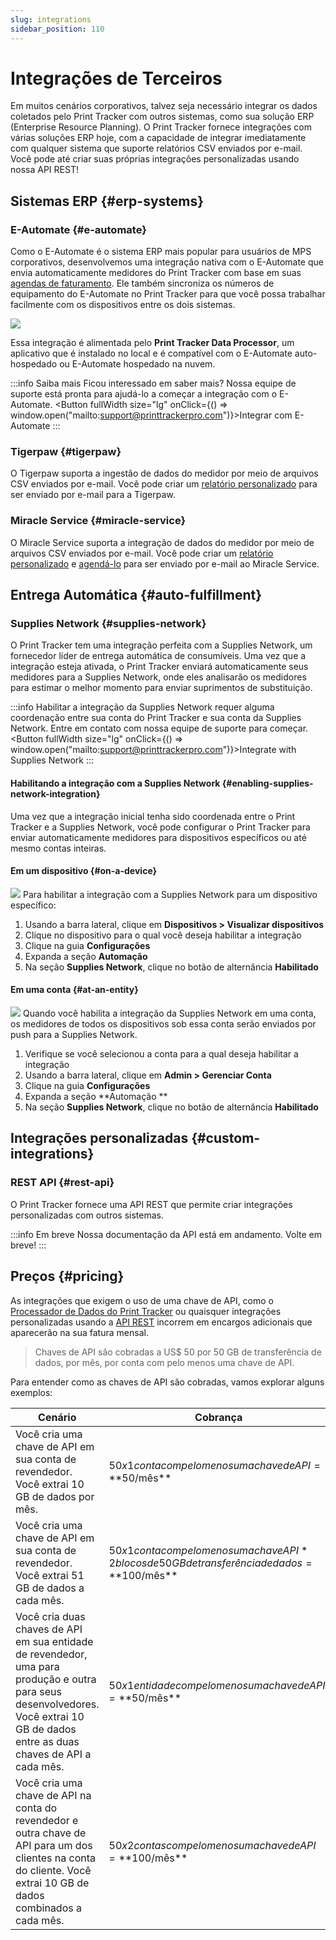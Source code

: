 ```yaml
---
slug: integrations
sidebar_position: 110
---
```



# Integrações de Terceiros
Em muitos cenários corporativos, talvez seja necessário integrar os dados coletados pelo Print Tracker com outros sistemas, como sua solução ERP (Enterprise Resource Planning). O Print Tracker fornece integrações com várias soluções ERP hoje, com a capacidade de integrar imediatamente com qualquer sistema que suporte relatórios CSV enviados por e-mail. Você pode até criar suas próprias integrações personalizadas usando nossa API REST!

## Sistemas ERP {#erp-systems}
### E-Automate {#e-automate}
Como o E-Automate é o sistema ERP mais popular para usuários de MPS corporativos, desenvolvemos uma integração nativa com o E-Automate que envia automaticamente medidores do Print Tracker com base em suas [agendas de faturamento](./20-configuring-settings.md#schedules). Ele também sincroniza os números de equipamento do E-Automate no Print Tracker para que você possa trabalhar facilmente com os dispositivos entre os dois sistemas.

![](https://www.cdn.printtrackerpro.com/images/documentation/integrations-data-processor-meters.png)

Essa integração é alimentada pelo **Print Tracker Data Processor**, um aplicativo que é instalado no local e é compatível com o E-Automate auto-hospedado ou E-Automate hospedado na nuvem.



:::info Saiba mais
Ficou interessado em saber mais? Nossa equipe de suporte está pronta para ajudá-lo a começar a integração com o E-Automate.
<Box mb={2}>
    <Button fullWidth size="lg" onClick={() => window.open("mailto:support@printtrackerpro.com")}>Integrar com E-Automate</Button>
</Box>
:::

### Tigerpaw {#tigerpaw}
O Tigerpaw suporta a ingestão de dados do medidor por meio de arquivos CSV enviados por e-mail. Você pode criar um [relatório personalizado](./reports) para ser enviado por e-mail para a Tigerpaw.

### Miracle Service {#miracle-service}
O Miracle Service suporta a integração de dados do medidor por meio de arquivos CSV enviados por e-mail. Você pode criar um [relatório personalizado](./reports) e [agendá-lo](./reports#scheduling-reports) para ser enviado por e-mail ao Miracle Service.

## Entrega Automática {#auto-fulfillment}
### Supplies Network {#supplies-network}
O Print Tracker tem uma integração perfeita com a Supplies Network, um fornecedor líder de entrega automática de consumíveis. Uma vez que a integração esteja ativada, o Print Tracker enviará automaticamente seus medidores para a Supplies Network, onde eles analisarão os medidores para estimar o melhor momento para enviar suprimentos de substituição.

:::info
Habilitar a integração da Supplies Network requer alguma coordenação entre sua conta do Print Tracker e sua conta da Supplies Network. Entre em contato com nossa equipe de suporte para começar.
<Box mb={2}>
    <Button fullWidth size="lg" onClick={() => window.open("mailto:support@printtrackerpro.com")}>Integrate with Supplies Network</Button>
</Box>
:::

#### Habilitando a integração com a Supplies Network {#enabling-supplies-network-integration}
Uma vez que a integração inicial tenha sido coordenada entre o Print Tracker e a Supplies Network, você pode configurar o Print Tracker para enviar automaticamente medidores para dispositivos específicos ou até mesmo contas inteiras.

#### Em um dispositivo {#on-a-device}
![](https://www.cdn.printtrackerpro.com/images/documentation/integrations-supplies-network-device.gif)
Para habilitar a integração com a Supplies Network para um dispositivo específico:

1. Usando a barra lateral, clique em **Dispositivos > Visualizar dispositivos**
2. Clique no dispositivo para o qual você deseja habilitar a integração
3. Clique na guia **Configurações**
4. Expanda a seção **Automação**
5. Na seção **Supplies Network**, clique no botão de alternância **Habilitado**

#### Em uma conta {#at-an-entity}
![](https://www.cdn.printtrackerpro.com/images/documentation/integrations-supplies-network-entity.gif)
Quando você habilita a integração da Supplies Network em uma conta, os medidores de todos os dispositivos sob essa conta serão enviados por push para a Supplies Network.

1. Verifique se você selecionou a conta para a qual deseja habilitar a integração
2. Usando a barra lateral, clique em **Admin > Gerenciar Conta**
3. Clique na guia **Configurações**
4. Expanda a seção **Automação **
5. Na seção **Supplies Network**, clique no botão de alternância **Habilitado**

## Integrações personalizadas {#custom-integrations}

### REST API {#rest-api}
O Print Tracker fornece uma API REST que permite criar integrações personalizadas com outros sistemas.

:::info Em breve
Nossa documentação da API está em andamento. Volte em breve!
:::

## Preços {#pricing}
As integrações que exigem o uso de uma chave de API, como o [Processador de Dados do Print Tracker](#e-automatizar) ou quaisquer integrações personalizadas usando a [API REST](#rest-api) incorrem em encargos adicionais que aparecerão na sua fatura mensal.

> Chaves de API são cobradas a US$ 50 por 50 GB de transferência de dados, por mês, por conta com pelo menos uma chave de API.

Para entender como as chaves de API são cobradas, vamos explorar alguns exemplos:

| Cenário                                                                                                                                                         | Cobrança                                                                                       |
|------------------------------------------------------------------------------------------------------------------------------------------------------------------|--------------------------------------------------------------------------------------------|
| Você cria uma chave de API em sua conta de revendedor. Você extrai 10 GB de dados por mês.                                                                       | $50 x 1 conta com pelo menos uma chave de API = **$50/mês**                                |
| Você cria uma chave de API em sua conta de revendedor. Você extrai 51 GB de dados a cada mês.                                                                    | $50 x 1 conta com pelo menos uma chave API * 2 blocos de 50GB de transferência de dados = **$100/mês**|
| Você cria duas chaves de API em sua entidade de revendedor, uma para produção e outra para seus desenvolvedores. Você extrai 10 GB de dados entre as duas chaves de API a cada mês.        | $50 x 1 entidade com pelo menos uma chave de API = **$50/mês**                                |
| Você cria uma chave de API na conta do revendedor e outra chave de API para um dos clientes na conta do cliente. Você extrai 10 GB de dados combinados a cada mês. |$50 x 2 contas com pelo menos uma chave de API = **$100/mês**                                 |
